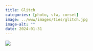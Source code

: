 ```yaml
---
title: Glitch
categories: [photo, sfw, corset]
image: ../www/images/ties/glitch.jpg
image-alt: ""
date: 2024-01-31
---
```


![](../www/images/ties/glitch.jpg)

